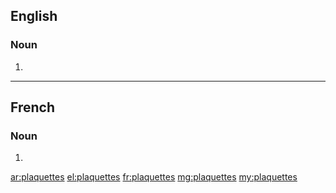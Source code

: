 ==English==

===Noun===
{{head|en|plural}}

# {{plural of|plaquette|lang=en}}

----

==French==

===Noun===
{{head|fr|plural|g=f-p}}

# {{plural of|plaquette|lang=fr}}

[[ar:plaquettes]]
[[el:plaquettes]]
[[fr:plaquettes]]
[[mg:plaquettes]]
[[my:plaquettes]]